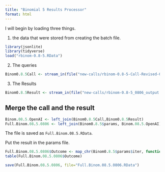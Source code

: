 ```yaml
---
title: "Binomial 5 Results Processor"
format: html
---
```


I will begin by loading three things.  

1. the data that were stored from creating the batch file.

```r
library(jsonlite)
library(tidyverse)
load("rbinom-0.8-5.RData")
```

2. The queries

```r
Binom0.8.5Call <- stream_in(file("new-calls/rbinom-0.8-5-Call-Revised-0806.jsonl"))
```

3. The Results

```r
Binom0.8.5Result <- stream_in(file("new-calls/rbinom-0.8-5_0806_output.jsonl"))
```

## Merge the call and the result

```r
Binom.08.5.OpenAI <- left_join(Binom0.8.5Call,Binom0.8.5Result)
Full.Binom.08.5.0806 <- left_join(Binom0.8.5$params, Binom.08.5.OpenAI)
```

The file is saved as `Full.Binom.08.5.RData`.

Put the result in the params file.

```r
Full.Binom.08.5.0806$Outcome <- map_chr(Binom0.8.5$params$iter, function(x) { unlist(Binom0.8.5Result$response$body$choices[[x]][[2]][2]) })
table(Full.Binom.08.5.0806$Outcome)
```

```r
save(Full.Binom.08.5.0806, file="Full.Binom.08.5.0806.RData")
```

